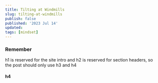 ```yaml
---
title: Tilting at Windmills
slug: tilting-at-windmills
publish: false
published: '2023 Jul 14'
updated:
tags: [mindset]
---
```


### Remember

h1 is reserved for the site intro and h2 is reserved for section headers, so
the post should only use h3 and h4

#### h4

